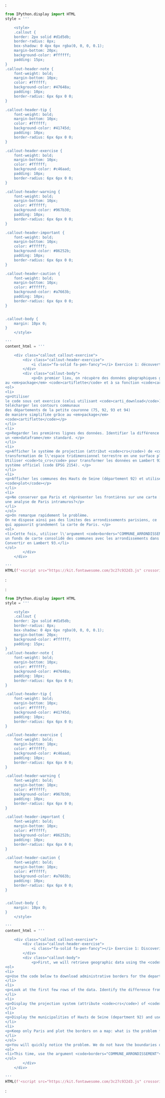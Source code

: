 ::: {.content-visible when-profile="fr"}

:
```python
from IPython.display import HTML
style = '''

    <style>
    .callout {
    border: 2px solid #d1d5db;
    border-radius: 8px;
    box-shadow: 0 4px 6px rgba(0, 0, 0, 0.1);
    margin-bottom: 20px;
    background-color: #ffffff;
    padding: 15px;
}
.callout-header-note {
    font-weight: bold;
    margin-bottom: 10px;
    color: #ffffff;
    background-color: #47648a;
    padding: 10px;
    border-radius: 6px 6px 0 0;
}

.callout-header-tip {
    font-weight: bold;
    margin-bottom: 10px;
    color: #ffffff;
    background-color: #41745d;
    padding: 10px;
    border-radius: 6px 6px 0 0;
}

.callout-header-exercise {
    font-weight: bold;
    margin-bottom: 10px;
    color: #ffffff;
    background-color: #c46aad;
    padding: 10px;
    border-radius: 6px 6px 0 0;
}

.callout-header-warning {
    font-weight: bold;
    margin-bottom: 10px;
    color: #ffffff;
    background-color: #967b30;
    padding: 10px;
    border-radius: 6px 6px 0 0;
}

.callout-header-important {
    font-weight: bold;
    margin-bottom: 10px;
    color: #ffffff;
    background-color: #86252b;
    padding: 10px;
    border-radius: 6px 6px 0 0;
}

.callout-header-caution {
    font-weight: bold;
    margin-bottom: 10px;
    color: #ffffff;
    background-color: #a7663b;
    padding: 10px;
    border-radius: 6px 6px 0 0;
}


.callout-body {
    margin: 10px 0;
}
    </style>
    
'''
content_html = '''

    <div class="callout callout-exercise">
        <div class="callout-header-exercise">
            <i class="fa-solid fa-pen-fancy"></i> Exercice 1: découverte des objets géographiques
        </div>
        <div class="callout-body">
            <p>En premier lieu, on récupère des données géographiques grâce
au <em>package</em> <code>cartiflette</code> et à sa fonction <code>carti_download</code>.</p>
<ol>
<li>
<p>Utiliser
le code sous cet exercice (celui utilisant <code>carti_download</code>) pour
télécharger les contours communaux
des départements de la petite couronne (75, 92, 93 et 94)
de manière simplifiée grâce au <em>package</em>
<code>cartiflette</code></p>
</li>
<li>
<p>Regarder les premières lignes des données. Identifier la différence avec
un <em>dataframe</em> standard. </p>
</li>
<li>
<p>Afficher le système de projection (attribut <code>crs</code>) de <code>communes_borders</code>. Ce dernier contrôle la
transformation de l\'espace tridimensionnel terrestre en une surface plane.
Utiliser <code>to_crs</code> pour transformer les données en Lambert 93, le 
système officiel (code EPSG 2154). </p>
</li>
<li>
<p>Afficher les communes des Hauts de Seine (département 92) et utiliser la méthode
<code>plot</code></p>
</li>
<li>
<p>Ne conserver que Paris et réprésenter les frontières sur une carte : quel est le problème pour
une analyse de Paris intramuros?</p>
</li>
</ol>
<p>On remarque rapidement le problème. 
On ne dispose ainsi pas des limites des arrondissements parisiens, ce
qui appauvrit grandement la carte de Paris. </p>
<ol>
<li>Cette fois, utiliser l\'argument <code>borders="COMMUNE_ARRONDISSEMENT"</code> pour obtenir
un fonds de carte consolidé des communes avec les arrondissements dans les grandes villes. 
Convertir en Lambert 93.</li>
</ol>
        </div>
    </div>
    
'''
HTML(f'<script src="https://kit.fontawesome.com/3c27c932d3.js" crossorigin="anonymous"></script>\n{style}\n{content_html}')

```
:

:::

::: {.content-visible when-profile="en"}

:
```python
from IPython.display import HTML
style = '''

    <style>
    .callout {
    border: 2px solid #d1d5db;
    border-radius: 8px;
    box-shadow: 0 4px 6px rgba(0, 0, 0, 0.1);
    margin-bottom: 20px;
    background-color: #ffffff;
    padding: 15px;
}
.callout-header-note {
    font-weight: bold;
    margin-bottom: 10px;
    color: #ffffff;
    background-color: #47648a;
    padding: 10px;
    border-radius: 6px 6px 0 0;
}

.callout-header-tip {
    font-weight: bold;
    margin-bottom: 10px;
    color: #ffffff;
    background-color: #41745d;
    padding: 10px;
    border-radius: 6px 6px 0 0;
}

.callout-header-exercise {
    font-weight: bold;
    margin-bottom: 10px;
    color: #ffffff;
    background-color: #c46aad;
    padding: 10px;
    border-radius: 6px 6px 0 0;
}

.callout-header-warning {
    font-weight: bold;
    margin-bottom: 10px;
    color: #ffffff;
    background-color: #967b30;
    padding: 10px;
    border-radius: 6px 6px 0 0;
}

.callout-header-important {
    font-weight: bold;
    margin-bottom: 10px;
    color: #ffffff;
    background-color: #86252b;
    padding: 10px;
    border-radius: 6px 6px 0 0;
}

.callout-header-caution {
    font-weight: bold;
    margin-bottom: 10px;
    color: #ffffff;
    background-color: #a7663b;
    padding: 10px;
    border-radius: 6px 6px 0 0;
}


.callout-body {
    margin: 10px 0;
}
    </style>
    
'''
content_html = '''

    <div class="callout callout-exercise">
        <div class="callout-header-exercise">
            <i class="fa-solid fa-pen-fancy"></i> Exercise 1: Discovering spatial objects
        </div>
        <div class="callout-body">
            <p>First, we will retrieve geographic data using the <code>cartiflette</code> package and its <code>carti_download</code> function.</p>
<ol>
<li>
<p>Use the code below to download administrative borders for the departments of the inner suburbs (75, 92, 93, and 94) in a simplified manner using the <code>cartiflette</code> package</p>
</li>
<li>
<p>Look at the first few rows of the data. Identify the difference from a standard dataframe.</p>
</li>
<li>
<p>Display the projection system (attribute <code>crs</code>) of <code>communes_borders</code>. This controls the transformation of the three-dimensional terrestrial space into a flat surface. Use <code>to_crs</code> to transform the data into Lambert 93, the official system (EPSG code 2154).</p>
</li>
<li>
<p>Display the municipalities of Hauts de Seine (department 92) and use the <code>plot</code> method.</p>
</li>
<li>
<p>Keep only Paris and plot the borders on a map: what is the problem for an analysis of intramural Paris?</p>
</li>
</ol>
<p>You will quickly notice the problem. We do not have the boundaries of Parisian districts, which greatly impoverishes the map of Paris.</p>
<ol>
<li>This time, use the argument <code>borders="COMMUNE_ARRONDISSEMENT"</code> to obtain a consolidated map with the municipalities and districts in large cities. Convert to Lambert 93.</li>
</ol>
        </div>
    </div>
    
'''
HTML(f'<script src="https://kit.fontawesome.com/3c27c932d3.js" crossorigin="anonymous"></script>\n{style}\n{content_html}')

```
:

:::

